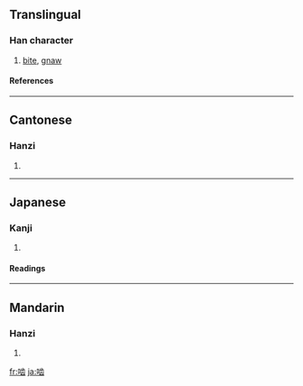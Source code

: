 {{see|嚙}}

==Translingual==
===Han character===
{{Han char|rn=30|rad=口|as=08|sn=11|four=|canj=口卜一山 (RYMU), X口卜一山 (XRYMU)}}
# [[bite]], [[gnaw]]
====References====
{{Han ref|kx=0196.261|hdz=10639.090|uh=556E|ud=21870}}
----
==Cantonese==
===Hanzi===
{{yue-hanzi|jyut=|y=ngat6, yit6}}
# {{defn|Cantonese}}
----
==Japanese==
===Kanji===
{{ja-kanji|grade=|rs=口08}}
# {{defn|Japanese}} 
====Readings====
{{ja-readings|on=[[ごう]] (gō)|kun=[[かじる]] (kajiru), [[かみ]] (kami)}}
----
==Mandarin==
===Hanzi===
{{cmn-hanzi|tra=嚙|pin=[[niè]] ([[nie4]])|wg=nieh<sup>4</sup>}}
# {{defn|Mandarin}}

[[fr:啮]]
[[ja:啮]]